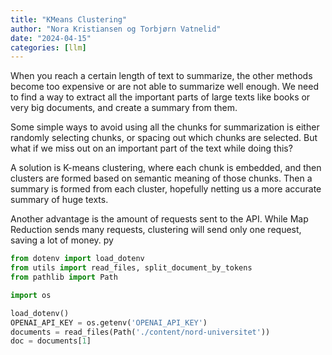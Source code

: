 ```yaml
---
title: "KMeans Clustering"
author: "Nora Kristiansen og Torbjørn Vatnelid"
date: "2024-04-15"
categories: [llm]
---
```


When you reach a certain length of text to summarize, the other methods become too expensive or are not able to summarize well enough. We need to find a way to extract all the important parts of large texts like books or very big documents, and create a summary from them.

Some simple ways to avoid using all the chunks for summarization is either randomly selecting chunks, or spacing out which chunks are selected. But what if we miss out on an important part of the text while doing this?

A solution is K-means clustering, where each chunk is embedded, and then clusters are formed based on semantic meaning of those chunks. Then a summary is formed from each cluster, hopefully netting us a more accurate summary of huge texts.

Another advantage is the amount of requests sent to the API. While Map Reduction sends many requests, clustering will send only one request, saving a lot of money.
py
```python
from dotenv import load_dotenv
from utils import read_files, split_document_by_tokens
from pathlib import Path

import os

load_dotenv()
OPENAI_API_KEY = os.getenv('OPENAI_API_KEY')
documents = read_files(Path('./content/nord-universitet'))
doc = documents[1]
```